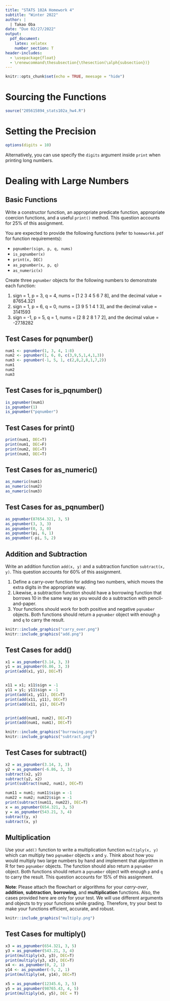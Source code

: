 ```yaml
---
title: "STATS 102A Homework 4"
subtitle: "Winter 2022"
author: |
  | Takao Oba
date: "Due 02/27/2022"
output:
  pdf_document:
    latex: xelatex
    number_section: T
header-includes:
  - \usepackage{float} 
  - \renewcommand\thesubsection{\thesection(\alph{subsection})}
---
```


```r
knitr::opts_chunk$set(echo = TRUE, meesage = "hide")
```

# Sourcing the Functions {-}

```r
source("205615894_stats102a_hw4.R")
```

# Setting the Precision {-}

```r
options(digits = 10)
```

Alternatively, you can use specify the `digits` argument inside `print` when printing long numbers. 

# Dealing with Large Numbers

## Basic Functions

Write a constructor function, an appropriate predicate function, appropriate coercion functions, and a useful `print()` method. This question accounts for 25% of this assignment.

You are expected to provide the following functions (refer to `homework4.pdf` for function requirements): 

- `pqnumber(sign, p, q, nums)`
- `is_pqnumber(x)`
- `print(x, DEC)`
- `as_pqnumber(x, p, q)`
- `as_numeric(x)`

Create three `pqnumber` objects for the following numbers to demonstrate each function: 

1. sign = 1, p = 3, q = 4, nums = [1 2 3 4 5 6 7 8], and the decimal value = 87654.321
2. sign = 1, p = 6, q = 0, nums = [3 9 5 1 4 1 3], and the decimal value = 3141593
3. sign = -1, p = 5, q = 1, nums = [2 8 2 8 1 7 2], and the decimal value = -27.18282



## Test Cases for pqnumber()

```r
num1 <- pqnumber(1, 3, 4, 1:8)
num2 <- pqnumber(1, 6, 0, c(3,9,5,1,4,1,3))
num3 <- pqnumber(-1, 5, 1, c(2,8,2,8,1,7,2))
num1
num2
num3
```

## Test Cases for is_pqnumber()

```r
is_pqnumber(num1)
is_pqnumber(1)
is_pqnumber("pqnumber")
```


## Test Cases for print()

```r
print(num1, DEC=T)
print(num1, DEC=F)
print(num2, DEC=T)
print(num3, DEC=T)
```


## Test Cases for as_numeric()

```r
as_numeric(num1)
as_numeric(num2)
as_numeric(num3)
```

## Test Cases for as_pqnumber()

```r
as_pqnumber(87654.321, 3, 5)
as_pqnumber(3, 3, 3)
as_pqnumber(0, 3, 0)
as_pqnumber(pi, 6, 1)
as_pqnumber(-pi, 5, 2)
```



## Addition and Subtraction

Write an addition function `add(x, y)` and a subtraction function `subtract(x, y)`. This question accounts for 60% of this assignment.

1. Define a carry-over function for adding two numbers, which moves the extra digits in the appropriate way.
2. Likewise, a subtraction function should have a borrowing function that borrows 10 in the same way as you would do a subtraction with pencil-and-paper.
3. Your functions should work for both positive and negative `pqnumber` objects. Both functions should return a `pqnumber` object with enough `p` and `q` to carry the result.

```r
knitr::include_graphics("carry_over.png")
knitr::include_graphics("add.png")
```


## Test Cases for add()

```r
x1 = as_pqnumber(3.14, 3, 3)
y1 = as_pqnumber(6.86, 3, 3)
print(add(x1, y1), DEC=T)


x11 = x1; x11$sign = -1
y11 = y1; y11$sign = -1
print(add(x1, y11), DEC=T)
print(add(x11, y11), DEC=T)
print(add(x11, y1), DEC=T)


print(add(num1, num2), DEC=T)
print(add(num1, num1), DEC=T)
```


```r
knitr::include_graphics("burrowing.png")
knitr::include_graphics("subtract.png")
```

## Test Cases for subtract()

```r
x2 = as_pqnumber(3.14, 3, 3)
y2 = as_pqnumber(-6.86, 3, 3)
subtract(x2, y2)
subtract(y2, x2)
print(subtract(num2, num1), DEC=T)

num11 = num1; num11$sign = -1
num22 = num2; num22$sign = -1
print(subtract(num11, num22), DEC=T)
x = as_pqnumber(654.321, 3, 5)
y = as_pqnumber(543.21, 3, 4)
subtract(y, x)
subtract(x, y)
```

## Multiplication

Use your `add()` function to write a multiplication function `multiply(x, y)` which can multiply two `pqnumber` objects `x` and `y`. Think about how you would multiply two large numbers by hand and implement that algorithm in R for two `pqnumber` objects. The function should also return a `pqnumber` object. Both functions should return a `pqnumber` object with enough `p` and `q` to carry the result. This question accounts for 15% of this assignment.

__Note__: Please attach the flowchart or algorithms for your _carry-over_, __addition__, __subtraction__, __borrowing__, and __multiplication__ functions. Also, the cases provided here are only for your test. We will use different arguments and objects to try your functions while grading. Therefore, try your best to make your functions efficient, accurate, and robust.


```r
knitr::include_graphics("multiply.png")
```



## Test Cases for multiply()

```r
x3 = as_pqnumber(654.321, 3, 5)
y3 = as_pqnumber(543.21, 3, 4)
print(multiply(x3, y3), DEC=T)
print(multiply(y3, x3), DEC=T)
x4 <- as_pqnumber(0, 2, 1)
y14 <- as_pqnumber(-5, 2, 1)
print(multiply(x4, y14), DEC=T)

x5 = as_pqnumber(12345.6, 3, 5)
y5 = as_pqnumber(98765.43, 4, 5)
print(multiply(x5, y5), DEC = T)
```


